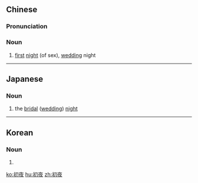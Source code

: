 ==Chinese==
{{zh-forms}}

===Pronunciation===
{{zh-pron
|m=chūyè
|c=co1 je6
|w=1tshu hhia
|cat=n
}}

===Noun===
{{zh-noun}}

# [[first]] [[night]] (of sex), [[wedding]] night

----

==Japanese==
{{ja-kanjitab|しょ|や|yomi=o}}

===Noun===
{{ja-noun|しょや}}

# the [[bridal]] ([[wedding]]) [[night]]

----

==Korean==
{{ko-hanjatab}}

===Noun===
{{ko-noun|hj|hangeul=초야}}

# {{hanja form of|초야|the [[bridal]] ([[wedding]]) [[night]]}}

[[ko:初夜]]
[[hu:初夜]]
[[zh:初夜]]